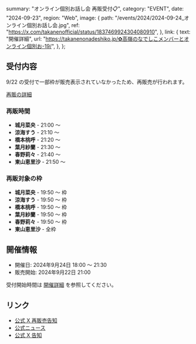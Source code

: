   summary: "オンライン個別お話し会 再販受付📋",
  category: "EVENT",
  date: "2024-09-23",
  region: "Web",
  image: {
    path: "/events/2024/2024-09-24_オンライン個別お話し会.jpg",
    ref: "https://x.com/takanenofficial/status/1837469924304080910",
  },
  link: {
    text: "開催詳細",
    url: "https://takanenonadeshiko.jp/✿高嶺のなでしこメンバーとオンライン個別お-19/",
  },
};

## 受付内容

9/22 の受付で一部枠が販売表示されていなかったため、再販売が行われます。

[再販の詳細](https://x.com/takanenofficial/status/1837859451258523930)

### 再販時間

- **城月菜央** - 21:00 ～
- **涼海すう** - 21:10 ～
- **橋本桃呼** - 21:20 ～
- **葉月紗蘭** - 21:30 ～
- **春野莉々** - 21:40 ～
- **東山恵里沙** - 21:50 ～

### 再販対象の枠

- **城月菜央** - 19:50 〜 枠
- **涼海すう** - 19:50 〜 枠
- **橋本桃呼** - 19:50 〜 枠
- **葉月紗蘭** - 19:50 〜 枠
- **春野莉々** - 19:50 〜 枠
- **東山恵里沙** - 全枠

## 開催情報

- 開催日: 2024年9月24日 18:00 〜 21:30
- 販売開始: 2024年9月22日 21:00

受付開始時間は [開催詳細](https://takanenonadeshiko.jp/✿高嶺のなでしこメンバーとオンライン個別お-19/) を参照してください。

## リンク

- [公式 X 再販売告知](https://x.com/takanenofficial/status/1837859451258523930)
- [公式ニュース](https://takanenonadeshiko.jp/✿高嶺のなでしこメンバーとオンライン個別お-19/)
- [公式 X 告知](https://x.com/takanenofficial/status/1837469924304080910)
